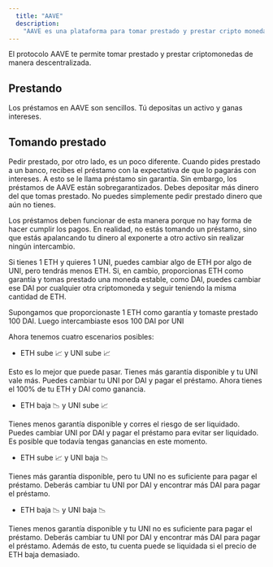 ```yaml
---
  title: "AAVE"
  description:
    "AAVE es una plataforma para tomar prestado y prestar cripto monedas"
---
```


El protocolo AAVE te permite tomar prestado y prestar criptomonedas de manera descentralizada.

## Prestando

Los préstamos en AAVE son sencillos. Tú depositas un activo y ganas intereses.

## Tomando prestado

Pedir prestado, por otro lado, es un poco diferente. Cuando pides prestado a un banco, recibes el préstamo con la expectativa de que lo pagarás con intereses. A esto se le llama préstamo sin garantía. Sin embargo, los préstamos de AAVE están sobregarantizados. Debes depositar más dinero del que tomas prestado. No puedes simplemente pedir prestado dinero que aún no tienes.

Los préstamos deben funcionar de esta manera porque no hay forma de hacer cumplir los pagos. En realidad, no estás tomando un préstamo, sino que estás apalancando tu dinero al exponerte a otro activo sin realizar ningún intercambio.

Si tienes 1 ETH y quieres 1 UNI, puedes cambiar algo de ETH por algo de UNI, pero tendrás menos ETH. Si, en cambio, proporcionas ETH como garantía y tomas prestado una moneda estable, como DAI, puedes cambiar ese DAI por cualquier otra criptomoneda y seguir teniendo la misma cantidad de ETH.

Supongamos que proporcionaste 1 ETH como garantía y tomaste prestado 100 DAI. Luego intercambiaste esos 100 DAI por UNI

Ahora tenemos cuatro escenarios posibles:

- ETH sube 📈 y UNI sube 📈

Esto es lo mejor que puede pasar. Tienes más garantía disponible y tu UNI vale más. Puedes cambiar tu UNI por DAI y pagar el préstamo. Ahora tienes el 100% de tu ETH y DAI como ganancia.

- ETH baja 📉 y UNI sube 📈

Tienes menos garantía disponible y corres el riesgo de ser liquidado. Puedes cambiar UNI por DAI y pagar el préstamo para evitar ser liquidado. Es posible que todavía tengas ganancias en este momento.

- ETH sube 📈 y UNI baja 📉

Tienes más garantía disponible, pero tu UNI no es suficiente para pagar el préstamo. Deberás cambiar tu UNI por DAI y encontrar más DAI para pagar el préstamo.

- ETH baja 📉 y UNI baja 📉

Tienes menos garantía disponible y tu UNI no es suficiente para pagar el préstamo. Deberás cambiar tu UNI por DAI y encontrar más DAI para pagar el préstamo. Además de esto, tu cuenta puede se liquidada si el precio de ETH baja demasiado.